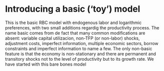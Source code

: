 Introducing a basic ('toy') model
========================================================

This is the basic RBC model with endogenous labor and logarithmic preferences, with two small additions regardig the productivity process. The name basic comes from de fact that many common modifications are absent: variable capital utilizacion, non-TFP (or non-labor) shocks, adjustment costs, imperfect information, multiple economic sectors, borrow constraints and imperfect information to name a few. The only non-basic feature is that the economy is non-stationary and there are permanent and transitory shocks not to the level of productivity but to its growth rate. We have started with this bare bones model 

